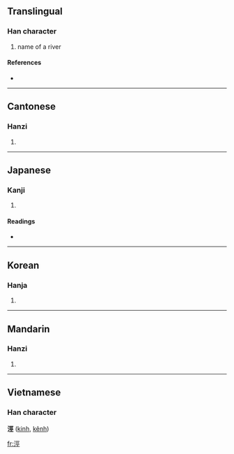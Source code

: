 {{see|泾}}
==Translingual==

===Han character===
{{Han char|rn=85|rad=水|as=07|sn=10|four=3111<sub>1</sub>|canj=水一女一 (EMVM)}}

# name of a river

====References====
* {{Han ref|kx=0626.080|dkj=17526|dj=1027.140|hdz=31620.150|uh=6D87|ud=28039|bh=AEF9|bd=44793}}

----

==Cantonese==

===Hanzi===
{{yue-hanzi|jyut=|y=ging1}}

# {{defn|Cantonese}}

----

==Japanese==

===Kanji===
{{ja-kanji|grade=|rs=水07}}

# {{defn|Japanese}}

====Readings====
* {{ja-readings|on=[[てい]] (tei), [[きょう]] (kyō)|kun=[[みぞ]] (mizo)}}

----

==Korean==

===Hanja===
{{ko-hanja|hangeul=경|eumhun=|rv=gyeong|mr=kyŏng|y=kyeng}}

# {{defn|Korean}}

----

==Mandarin==

===Hanzi===
{{cmn-hanzi|sim=泾|pin=[[jīng]] ([[jing1]])|wg=ching<sup>1</sup>}}

# {{defn|Mandarin}}

----

==Vietnamese==
===Han character===
'''涇''' ([[kinh]], [[kênh]])

[[fr:涇]]